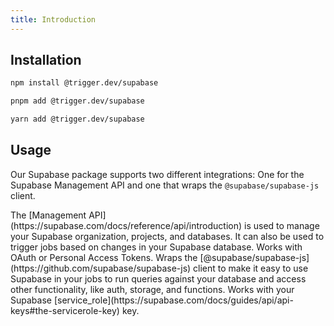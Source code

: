 ```yaml
---
title: Introduction
---
```


<Snippet file="integration-getting-started.mdx" />

## Installation

<CodeGroup>

```bash npm
npm install @trigger.dev/supabase
```

```bash pnpm
pnpm add @trigger.dev/supabase
```

```bash yarn
yarn add @trigger.dev/supabase
```

</CodeGroup>

## Usage

Our Supabase package supports two different integrations: One for the Supabase Management API and one that wraps the `@supabase/supabase-js` client.

<CardGroup cols={2}>
  <Card
    title="Management API"
    icon="server"
    href="/integrations/apis/supabase/management"
  >
    The [Management API](https://supabase.com/docs/reference/api/introduction)
    is used to manage your Supabase organization, projects, and databases. It
    can also be used to trigger jobs based on changes in your Supabase database.
    Works with OAuth or Personal Access Tokens.
  </Card>
  <Card
    title="Supabase Client"
    icon="database"
    href="/integrations/apis/supabase/client"
  >
    Wraps the [@supabase/supabase-js](https://github.com/supabase/supabase-js)
    client to make it easy to use Supabase in your jobs to run queries against
    your database and access other functionality, like auth, storage, and
    functions. Works with your Supabase
    [service_role](https://supabase.com/docs/guides/api/api-keys#the-servicerole-key)
    key.
  </Card>
</CardGroup>
